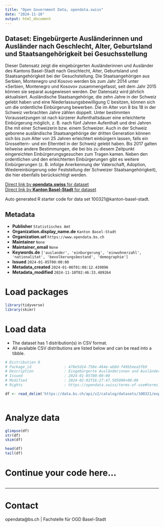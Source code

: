 ```yaml
---
title: "Open Government Data, opendata.swiss"
date: "2024-11-10"
output: html_document
---
```


## Dataset: Eingebürgerte Ausländerinnen und Ausländer nach Geschlecht, Alter, Geburtsland und Staatsangehörigkeit bei Gesuchsstellung

Dieser Datensatz zeigt die eingebürgerten Ausländerinnen und Ausländer des Kantons Basel-Stadt nach Geschlecht, Alter, Geburtsland und Staatsangehörigkeit bei der Gesuchstellung. Die Staatsangehörigen aus Serbien, Montenegro und Kosovo werden bis zum Jahr 2014 unter «Serbien, Montenegro und Kosovo» zusammengefasst, seit dem Jahr 2015 können sie separat ausgewiesen werden. Der Datensatz wird jährlich aktualisiert. Ausländische Staatsangehörige, die zehn Jahre in der Schweiz gelebt haben und eine Niederlassungsbewilligung C besitzen, können sich um die ordentliche Einbürgerung bewerben. Die im Alter von 8 bis 18 in der Schweiz verbrachten Jahre zählen doppelt. Unter bestimmten Voraussetzungen ist nach kürzerer Aufenthaltsdauer eine erleichterte Einbürgerung möglich, z. B. nach fünf Jahren Aufenthalt und drei Jahren Ehe mit einer Schweizerin bzw. einem Schweizer. Auch in der Schweiz geborene ausländische Staatsangehörige der dritten Generation können sich bis zum Alter von 25 Jahren erleichtert einbürgern lassen, falls ein Grosseltern- und ein Elternteil in der Schweiz gelebt haben. Bis 2017 galten teilweise andere Bestimmungen, die bei bis zu diesem Zeitpunkt eingereichten Einbürgerungsgesuchen zum Tragen kamen. Neben den ordentlichen und den erleichterten Einbürgerungen gibt es weitere Einbürgerungen (z. B. infolge Anerkennung der Vaterschaft, Adoption, Wiedereinbürgerung oder Feststellung der Schweizer Staatsangehörigkeit), die hier ebenfalls berücksichtigt werden.

[Direct link by **opendata.swiss** for dataset](https://opendata.swiss/de/dataset/eingeburgerte-auslanderinnen-und-auslander-nach-geschlecht-alter-geburtsland-und-staatsangehori)<br>
[Direct link by **Kanton Basel-Stadt** for dataset](https://data.bs.ch/explore/dataset/100321/)

Auto generated R starter code for data set 100321@kanton-basel-stadt.

## Metadata

- **Publisher** `Statistisches Amt`
- **Organization.display_name.de** `Kanton Basel-Stadt`
- **Organization.url** `https://www.opendata.bs.ch`
- **Maintainer** `None`
- **Maintainer_email** `None`
- **Keywords.de** `['auslander', 'einburgerung', 'einwohnerzahl', 'nationalitat', 'bevolkerungsbestand', 'demographie']`
- **Issued** `2024-01-05T00:00:00`
- **Metadata_created** `2024-01-06T01:08:12.439896`
- **Metadata_modified** `2024-11-10T02:46:33.489264`


# Load packages

```r

library(tidyverse)
library(skimr)

```

# Load data

-   The dataset has 1 distribution(s) in CSV format.
-   All available CSV distributions are listed below and can be read into a tibble.

```r

# Distribution 0
# Package_id               : 478e5d14-758e-464e-ab8d-f49b5eea5fb9
# Description              : Eingebürgerte Ausländerinnen und Ausländer nach Geschlecht, Alter, Geburtsland und Staatsangehörigkeit bei Gesuchsstellung (csv)
# Issued                   : 2024-01-05T00:00:00
# Modified                 : 2024-02-02T16:27:47.505000+00:00
# Rights                   : https://opendata.swiss/terms-of-use#terms_by

df <- read_delim('https://data.bs.ch/api/v2/catalog/datasets/100321/exports/csv?use_labels=true')



```

# Analyze data

```r

glimpse(df)
str(df)
skim(df)

head(df)
tail(df)

```

# Continue your code here...

```r

```

------------------------------------------------------------------------

# Contact

opendata@bs.ch | Fachstelle für OGD Basel-Stadt

